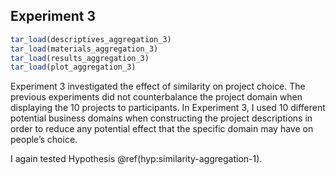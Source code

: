 ## Experiment 3 {#aggregation-3}

```r
tar_load(descriptives_aggregation_3)
tar_load(materials_aggregation_3)
tar_load(results_aggregation_3)
tar_load(plot_aggregation_3)
```

Experiment 3 investigated the effect of similarity on project choice. The
previous experiments did not counterbalance the project domain when displaying
the 10 projects to participants. In Experiment 3, I used 10 different potential
business domains when constructing the project descriptions in order to reduce
any potential effect that the specific domain may have on people's choice.

I again tested Hypothesis \@ref(hyp:similarity-aggregation-1).
